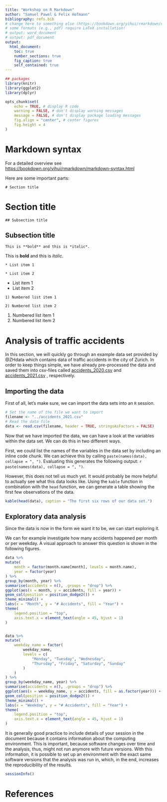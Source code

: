 ```yaml
---
title: "Workshop on R Markdown"
author: "Samuel Pawel & Felix Hofmann"
bibliography: refs.bib
# change here to something else (https://bookdown.org/yihui/rmarkdown/output-formats.html)
# some formats (e.g., pdf) require LaTeX installation!
# output: word_document
# output: pdf_document
output:
  html_document:
    toc: true
    number_sections: true
    fig_caption: true
    self_contained: true
---
```


<!-- this is an R code chunk -->
<!-- Shortcut: insert with Ctrl + Alt + I (Mac: Cmd + Option + I) -->
```r
## packages
library(knitr)
library(ggplot2)
library(dplyr)

opts_chunk$set(
    echo = TRUE, # display R code
    warning = FALSE, # don't display warning messages
    message = FALSE, # don't display package loading messages
    fig.align = "center", # center figures
    fig.height = 4
)
```

# Markdown syntax

For a detailed overview see <https://bookdown.org/yihui/rmarkdown/markdown-syntax.html>

Here are some important parts:

`# Section title`

# Section title

`## Subsection title`

## Subsection title

`This is **bold** and this is *italic*.`

This is **bold** and this is *italic*.

`* List item 1`

`* List item 2`
 
* List item 1
* List item 2

`1) Numbered list item 1`

`2) Numbered list item 2`

1) Numbered list item 1
2) Numbered list item 2


# Analysis of traffic accidents

In this section, we will quickly go through an example data set provided
by @ZHdata which contains data of traffic accidents in the city of
Zurich. In order to keep things simple, we have already pre-processed
the data and saved them into csv-files called
[accidents_2020.csv](https://raw.githubusercontent.com/crsuzh/dynamicReporting/presentation/workshop/accidents_2020.csv)
and
[accidents_2021.csv](https://raw.githubusercontent.com/crsuzh/dynamicReporting/presentation/workshop/accidents_2021.csv)
, respectively.

## Importing the data

First of all, let's make sure, we can import the data sets into an `R`
session.

```r
# Set the name of the file we want to import
filename <- "../accidents_2021.csv"
# Read the data file
data <- read.csv(filename, header = TRUE, stringsAsFactors = FALSE)
```

Now that we have imported the data, we can have a look at the variables
within the data set. We can do this in two different ways.

First, we could list the names of the variables in the data set by
including an inline code chunk. We can achieve this by calling
`paste(names(data), collapse = ", ")`. Evaluating this generates the
following output: `r paste(names(data), collapse = ", ")`.

However, this does not tell us much yet. It would probably be more
helpful to actually see what this data looks like. Using the `kable`
function in combination with the `head` function, we can generate a
table showing the first few observations of the data.

```r
kable(head(data), caption = "The first six rows of our data set.")
```

## Exploratory data analysis

Since the data is now in the form we want it to be, we can start
exploring it.

We can for example investigate how many accidents happened per month or
per weekday. A visual approach to answer this question is shown in the 
following figures.

```r
data %>%
mutate(
    month = factor(month.name[month], levels = month.name),
    year = factor(year)
) %>%
group_by(month, year) %>%
summarise(accidents = n(), .groups = "drop") %>%
ggplot(aes(x = month, y = accidents, fill = year)) +
geom_col(position = position_dodge2()) +
theme_minimal() +
labs(x = "Month", y = "# Accidents", fill = "Year") +
theme(
    legend.position = "top",
    axis.text.x = element_text(angle = 45, hjust = 1)
)


data %>%
mutate(
    weekday_name = factor(
        weekday_name,
        levels = c(
            "Monday", "Tuesday", "Wednesday",
            "Thursday", "Friday", "Saturday", "Sunday"
        )
    )
) %>%
group_by(weekday_name, year) %>%
summarise(accidents = n(), .groups = "drop") %>%
ggplot(aes(x = weekday_name, y = accidents, fill = as.factor(year))) +
geom_col(position = position_dodge2()) +
theme_minimal() +
labs(x = "Weekday", y = "# Accidents", fill = "Year") +
theme(
    legend.position = "top",
    axis.text.x = element_text(angle = 45, hjust = 1)
)
```

It is generally good practice to include details of your session
in the document because it contains information about the computing environment.
This is important, because software changes over time and the analysis, thus, might
not run anymore with future versions. With this information, it is possible to
set up an environment with the exact same software versions that the analysis was
run in, which, in the end, increases the reproducibility of the results.

```r
sessionInfo()
```

# References